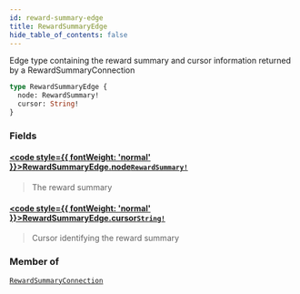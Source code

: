 ```yaml
---
id: reward-summary-edge
title: RewardSummaryEdge
hide_table_of_contents: false
---
```








Edge type containing the reward summary and cursor information returned by a RewardSummaryConnection

```graphql
type RewardSummaryEdge {
  node: RewardSummary!
  cursor: String!
}
```


### Fields

#### [<code style={{ fontWeight: 'normal' }}>RewardSummaryEdge.<b>node</b></code>](#)<Bullet />[`RewardSummary!`](/mainnet/api/graphql/objects/reward-summary) <Badge class="secondary" text="non-null"/> <Badge class="secondary" text="object"/>
> The reward summary
> 

#### [<code style={{ fontWeight: 'normal' }}>RewardSummaryEdge.<b>cursor</b></code>](#)<Bullet />[`String!`](/mainnet/api/graphql/scalars/string) <Badge class="secondary" text="non-null"/> <Badge class="secondary" text="scalar"/>
> Cursor identifying the reward summary
> 



### Member of

[`RewardSummaryConnection`](/mainnet/api/graphql/objects/reward-summary-connection)  <Badge class="secondary" text="object"/>



